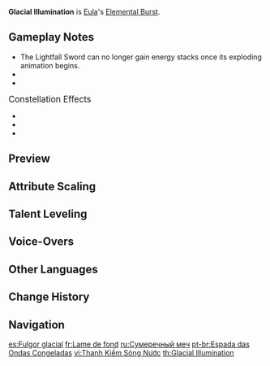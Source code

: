 {{Talent Infobox
|image         = Talent Glacial Illumination.png
|character     = Eula
|type          = Elemental Burst
|info          = Brandishes her greatsword, dealing {{Color|Cryo DMG}} to nearby opponents and creating a Lightfall Sword that follows her around for a duration of up to 7s.<br />While present, the Lightfall Sword increases Eula's [[resistance to interruption]]. When Eula's own Normal Attack, Elemental Skill, and Elemental Burst deal DMG to opponents, they will charge the Lightfall Sword, which can gain an energy stack once every 0.1s.<br />Once its duration ends, the Lightfall Sword will descend and explode violently, dealing {{Color|Physical DMG}} to nearby opponents.<br />This DMG scales on the number of energy stacks the Lightfall Sword has accumulated.<br />If Eula leaves the field, the Lightfall Sword will explode immediately.
|scale_att1    = ATK
|utility1      = Interruption Resistance
|utility2      = Physical DMG
|utility3      = Requires Staying on Field
|energyCost    = 80
|CD            = 20s
|attr1         = Skill DMG
|value1        = 246%–521.9%
|attr2         = Lightfall Sword Base DMG
|value2        = 367%–922.3%
|attr3         = DMG Per Stack
|value3        = 75%–188.4%
|attr4         = Maximum Stacks
|value4        = 30
}}
{{Description|It is easy to sink. But even so, she desires to freeze this oncoming tide.}}
'''Glacial Illumination''' is [[Eula]]'s [[Elemental Burst]].

==Gameplay Notes==
*The Lightfall Sword can no longer gain energy stacks once its exploding animation begins.
*{{TalentNote|character=Eula|talent=Glacial Illumination|no snapshot|Lightfall Sword's damage}}
*{{TalentNote|character=Eula|talent=Glacial Illumination|ascension|2|Wellspring of War-Lust}}

;<big>Constellation Effects</big>
*{{TalentNote|constellation|3|Lawrence Pedigree}}
*{{TalentNote|constellation|4|The Obstinacy of One's Inferiors}}
*{{TalentNote|constellation|6|Noble Obligation}}

==Preview==
{{Preview
|file=Glacial Illumination Preview
}}
{{Clr}}

==Attribute Scaling==
{{Talent Scaling
|talentType=Elemental Burst
|levels=14
|order=skilldmg,lightfallswordbasedmg,dmgperstack,maximumstacks,cd,energycost
|titles=Skill DMG (%),Lightfall Sword Base DMG (%),DMG Per Stack (%),Maximum Stacks,CD,Energy Cost
|skilldmg_1=245.6
|skilldmg_2=264.02
|skilldmg_3=282.44
|skilldmg_4=307
|skilldmg_5=325.42
|skilldmg_6=343.84
|skilldmg_7=368.4
|skilldmg_8=392.96
|skilldmg_9=417.52
|skilldmg_10=442.08
|skilldmg_11=466.64
|skilldmg_12=491.2
|skilldmg_13=521.9
|skilldmg_14=553

|lightfallswordbasedmg_1=367.05
|lightfallswordbasedmg_2=396.92
|lightfallswordbasedmg_3=426.8
|lightfallswordbasedmg_4=469.48
|lightfallswordbasedmg_5=499.36
|lightfallswordbasedmg_6=533.5
|lightfallswordbasedmg_7=580.45
|lightfallswordbasedmg_8=627.4
|lightfallswordbasedmg_9=674.34
|lightfallswordbasedmg_10=725.56
|lightfallswordbasedmg_11=784.25
|lightfallswordbasedmg_12=853.26
|lightfallswordbasedmg_13=922.27
|lightfallswordbasedmg_14=991.3

|dmgperstack_1=74.99
|dmgperstack_2=81.1
|dmgperstack_3=87.2
|dmgperstack_4=95.92
|dmgperstack_5=102.02
|dmgperstack_6=109
|dmgperstack_7=118.59
|dmgperstack_8=128.18
|dmgperstack_9=137.78
|dmgperstack_10=148.24
|dmgperstack_11=160.23
|dmgperstack_12=174.33
|dmgperstack_13=188.43
|dmgperstack_14=202.5

|maximumstacks=30

|cd=20s

|energycost=80
}}

==Talent Leveling==
{{Talent Upgrade|Eula}}

==Voice-Overs==
{{Talent VO}}

==Other Languages==
{{Other Languages
|en      = Glacial Illumination
|zhs     = 凝浪之光剑
|zhs_rm  = Nínglàng zhī Guāngjiàn
|zht     = 凝浪之光劍
|zht_rm  = Nínglàng zhī Guāngjiàn
|zh_tl   = 
|ja      = 氷浪の光剣
|ja_rm   = Hyourou no Kouken{{Assumed}}
|ja_tl   = Illuminated Sword of the Ice Wave
|ko      = 파도를 얼리는 광검
|ko_rm   = Pado-reul Eollineun Gwanggeom
|ko_tl   = Wave Freezing Lightsaber
|es      = Fulgor glacial
|es_tl   = Glacial Glint
|fr      = Lame de fond
|fr_tl   = Groundswell
|ru      = Сумеречный меч
|ru_tl   = 
|th      = Glacial Illumination
|vi      = Thanh Kiếm Sóng Nước
|vi_tl   = Sword of Water Waves
|de      = Schwert der Brandung
|de_tl   = Sword of Breakers
|id      = Glacial Illumination
|pt      = Espada das Ondas Congeladas
|pt_tl   = Sword of Frozen Waves
}}

==Change History==
{{Change History|1.5}}

==Navigation==
{{Talent Navbox|Eula}}

[[es:Fulgor glacial]]
[[fr:Lame de fond]]
[[ru:Сумеречный меч]]
[[pt-br:Espada das Ondas Congeladas]]
[[vi:Thanh Kiếm Sóng Nước]]
[[th:Glacial Illumination]]